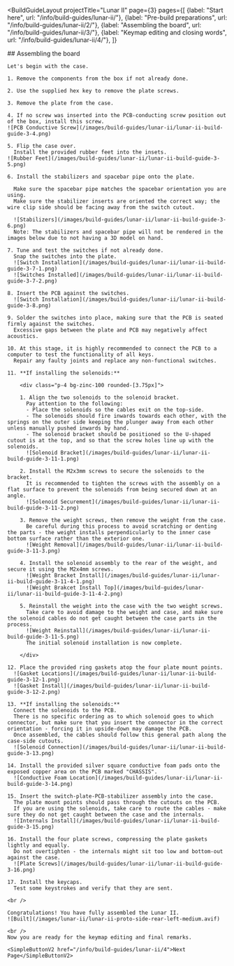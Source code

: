 ---
---


<BuildGuideLayout 
	projectTitle="Lunar II"
  page={3}
  pages={[
    {label: "Start here", url: "/info/build-guides/lunar-ii/"},
    {label: "Pre-build preparations", url: "/info/build-guides/lunar-ii/2/"},
    {label: "Assembling the board", url: "/info/build-guides/lunar-ii/3/"},
    {label: "Keymap editing and closing words", url: "/info/build-guides/lunar-ii/4/"},
  ]}
>

  <AltMarkdownRenderer>
    ## Assembling the board

    Let's begin with the case.

    1. Remove the components from the box if not already done.

    2. Use the supplied hex key to remove the plate screws.

    3. Remove the plate from the case.

    4. If no screw was inserted into the PCB-conducting screw position out of the box, install this screw.
    ![PCB Conductive Screw](/images/build-guides/lunar-ii/lunar-ii-build-guide-3-4.png)

    5. Flip the case over.  
      Install the provided rubber feet into the insets.
    ![Rubber Feet](/images/build-guides/lunar-ii/lunar-ii-build-guide-3-5.png)

    6. Install the stabilizers and spacebar pipe onto the plate.   

      Make sure the spacebar pipe matches the spacebar orientation you are using.  
      Make sure the stabilizer inserts are oriented the correct way; the wire clip side should be facing away from the switch cutout.  
        
      ![Stabilizers](/images/build-guides/lunar-ii/lunar-ii-build-guide-3-6.png)  
      Note: The stabilizers and spacebar pipe will not be rendered in the images below due to not having a 3D model on hand.

    7. Tune and test the switches if not already done.  
      Snap the switches into the plate.
      ![Switch Installation](/images/build-guides/lunar-ii/lunar-ii-build-guide-3-7-1.png)  
      ![Switches Installed](/images/build-guides/lunar-ii/lunar-ii-build-guide-3-7-2.png)  

    8. Insert the PCB against the switches.  
      ![Switch Installation](/images/build-guides/lunar-ii/lunar-ii-build-guide-3-8.png)  

    9. Solder the switches into place, making sure that the PCB is seated firmly against the switches.  
      Excessive gaps between the plate and PCB may negatively affect acoustics.

    10. At this stage, it is highly recommended to connect the PCB to a computer to test the functionality of all keys.  
      Repair any faulty joints and replace any non-functional switches.

    11. **If installing the solenoids:**

        <div class="p-4 bg-zinc-100 rounded-[3.75px]">

        1. Align the two solenoids to the solenoid bracket.  
          Pay attention to the following:  
          - Place the solenoids so the cables exit on the top-side.
          - The solenoids should fire inwards towards each other, with the springs on the outer side keeping the plunger away from each other unless manually pushed inwards by hand.
          - The solenoid bracket should be positioned so the U-shaped cutout is at the top, and so that the screw holes line up with the solenoids.
          ![Solenoid Bracket](/images/build-guides/lunar-ii/lunar-ii-build-guide-3-11-1.png)  

        2. Install the M2x3mm screws to secure the solenoids to the bracket.  
          It is recommended to tighten the screws with the assembly on a flat surface to prevent the solenoids from being secured down at an angle.
          ![Solenoid Securement](/images/build-guides/lunar-ii/lunar-ii-build-guide-3-11-2.png)  

        3. Remove the weight screws, then remove the weight from the case.  
          Be careful during this process to avoid scratching or denting the parts - the weight installs perpendicularly to the inner case bottom surface rather than the exterior one.
          ![Weight Removal](/images/build-guides/lunar-ii/lunar-ii-build-guide-3-11-3.png)  

        4. Install the solenoid assembly to the rear of the weight, and secure it using the M2x4mm screws.
          ![Weight Bracket Install](/images/build-guides/lunar-ii/lunar-ii-build-guide-3-11-4-1.png)  
          ![Weight Brakcet Install Top](/images/build-guides/lunar-ii/lunar-ii-build-guide-3-11-4-2.png)  

        5. Reinstall the weight into the case with the two weight screws.  
          Take care to avoid damage to the weight and case, and make sure the solenoid cables do not get caught between the case parts in the process.
          ![Weight Reinstall](/images/build-guides/lunar-ii/lunar-ii-build-guide-3-11-5.png)  
          The initial solenoid installation is now complete.  

        </div>

    12. Place the provided ring gaskets atop the four plate mount points.
      ![Gasket Locations](/images/build-guides/lunar-ii/lunar-ii-build-guide-3-12-1.png)  
      ![Gasket Install](/images/build-guides/lunar-ii/lunar-ii-build-guide-3-12-2.png)  

    13. **If installing the solenoids:**  
      Connect the solenoids to the PCB.  
      There is no specific ordering as to which solenoid goes to which connector, but make sure that you insert the connector in the correct orientation - forcing it in upside-down may damage the PCB.  
      Once assembled, the cables should follow this general path along the case-side cutouts.  
      ![Solenoid Connection](/images/build-guides/lunar-ii/lunar-ii-build-guide-3-13.png)  

    14. Install the provided silver square conductive foam pads onto the exposed copper area on the PCB marked "CHASSIS".  
      ![Conductive Foam Location](/images/build-guides/lunar-ii/lunar-ii-build-guide-3-14.png)  

    15. Insert the switch-plate-PCB-stabilizer assembly into the case.  
      The plate mount points should pass through the cutouts on the PCB.  
      If you are using the solenoids, take care to route the cables - make sure they do not get caught between the case and the internals.  
      ![Internals Install](/images/build-guides/lunar-ii/lunar-ii-build-guide-3-15.png)  

    16. Install the four plate screws, compressing the plate gaskets lightly and equally.  
      Do not overtighten - the internals might sit too low and bottom-out against the case.  
      ![Plate Screws](/images/build-guides/lunar-ii/lunar-ii-build-guide-3-16.png)  

    17. Install the keycaps.  
      Test some keystrokes and verify that they are sent.

    <br />

    Congratulations! You have fully assembled the Lunar II.
    ![Built](/images/lunar-ii/lunar-ii-proto-side-rear-left-medium.avif)  

    <br />
    Now you are ready for the keymap editing and final remarks.

    <SimpleButtonV2 href="/info/build-guides/lunar-ii/4">Next Page</SimpleButtonV2>
    
    
  </AltMarkdownRenderer>

</BuildGuideLayout>


